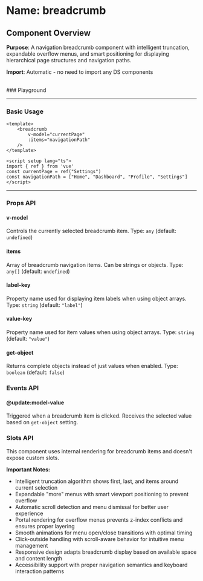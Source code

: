 
<Meta of={Breadcrumb} />

# Name: breadcrumb
## Component Overview

**Purpose**: A navigation breadcrumb component with intelligent truncation, expandable overflow menus, and smart positioning for displaying hierarchical page structures and navigation paths.

**Import**: Automatic - no need to import any DS components

<br />
### Playground

<Canvas of={Breadcrumb.Primary} />
<Controls />

---

### Basic Usage

```vue
<template>
    <breadcrumb 
        v-model="currentPage"
        :items="navigationPath"
    />
</template>

<script setup lang="ts">
import { ref } from 'vue'
const currentPage = ref("Settings")
const navigationPath = ["Home", "Dashboard", "Profile", "Settings"]
</script>
```

<Canvas sourceState="none" of={Breadcrumb.Primary} />

---

### Props API

#### v-model
Controls the currently selected breadcrumb item. Type: `any` (default: `undefined`)

#### items
Array of breadcrumb navigation items. Can be strings or objects. Type: `any[]` (default: `undefined`)

#### label-key
Property name used for displaying item labels when using object arrays. Type: `string` (default: `"label"`)

#### value-key
Property name used for item values when using object arrays. Type: `string` (default: `"value"`)

#### get-object
Returns complete objects instead of just values when enabled. Type: `boolean` (default: `false`)

### Events API

#### @update:model-value
Triggered when a breadcrumb item is clicked. Receives the selected value based on `get-object` setting.

### Slots API

This component uses internal rendering for breadcrumb items and doesn't expose custom slots.

**Important Notes:**
- Intelligent truncation algorithm shows first, last, and items around current selection
- Expandable "more" menus with smart viewport positioning to prevent overflow
- Automatic scroll detection and menu dismissal for better user experience
- Portal rendering for overflow menus prevents z-index conflicts and ensures proper layering
- Smooth animations for menu open/close transitions with optimal timing
- Click-outside handling with scroll-aware behavior for intuitive menu management
- Responsive design adapts breadcrumb display based on available space and content length
- Accessibility support with proper navigation semantics and keyboard interaction patterns